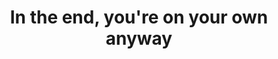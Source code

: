 ---
title: In the end, you're on your own anyway
width: 100
height: 70
image: https://eu2.contabostorage.com/b5fca1793241407290cf2335ba076411:assets/personaloutput/510-just_life.jpg
price: 2000
---